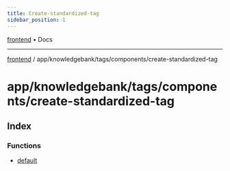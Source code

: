 ```yaml
---
title: Create-standardized-tag
sidebar_position: 1
---
```


[frontend](./create-standardized-tag/../../../../..) • Docs

***

[frontend](./create-standardized-tag/../../../../..) / app/knowledgebank/tags/components/create-standardized-tag

# app/knowledgebank/tags/components/create-standardized-tag

## Index

### Functions

- [default](./create-standardized-tag/functions/default)
